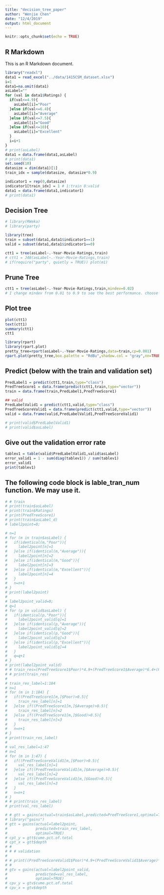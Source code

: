 ```yaml
---
title: "decision_tree_paper"
author: "Wenjie Chen"
date: "12/4/2019"
output: html_document
---
```


```r
knitr::opts_chunk$set(echo = TRUE)
```

## R Markdown

This is an R Markdown document. 

```r
library("readxl")
data1 = read_excel("../data/1415CSM_dataset.xlsx")
i=1
data1=na.omit(data1)
asLabel=""
for (val in data1$Ratings) {
  if(val<=4.9){
    asLabel[i]="Poor"
  }else if(val<=6.4){
    asLabel[i]="Average"
  }else if(val<=7.5){
    asLabel[i]="Good"
  }else if(val<=10){
    asLabel[i]="Excellent"
  }
  i=i+1
}
# print(asLabel)
data1 = data.frame(data1,asLabel)
# print(data1)
set.seed(10)
datasize = dim(data1)[1]
train_idx = sample(datasize, datasize*0.9)

indicator1 = rep(0,datasize)
indicator1[train_idx] = 1 # 1:train 0:valid
data1 = data.frame(data1,indicator1)
# print(data1)
```

## Decision Tree
```r
# library(RWeka)
# library(party)

library(tree)
train = subset(data1,data1$indicator1==1)
valid = subset(data1,data1$indicator1==0)

ctt1 = tree(asLabel~.-Year-Movie-Ratings,train)
# ctt1 = J48(asLabel~.-Year-Movie-Ratings,train)
# if(require("party", quietly = TRUE)) plot(m1)
```

## Prune Tree
```r
ctt1 = tree(asLabel~.-Year-Movie-Ratings,train,mindev=0.02)
# I change mindev from 0.01 to 0.9 to see the best performance. choose 0.03
```

## Plot tree
```r
plot(ctt1)
text(ctt1)
summary(ctt1)
ctt1
```
```r
library(rpart)
library(rpart.plot)
pretty_tree=rpart(asLabel~.-Year-Movie-Ratings,data=train,cp=0.001)
rpart.plot(pretty_tree,box.palette = "RdBu",shadow.col = "gray",nn=TRUE)
```
## Predict (below with the train and validation set)
```r
PredLabel1 = predict(ctt1,train,type="class")
PredTreeScore1 = data.frame(predict(ctt1,train,type="vector"))
train = data.frame(train,PredLabel1,PredTreeScore1)

## valid
PredLabelValid1 = predict(ctt1,valid,type="class")
PredTreeScoreValid1 = data.frame(predict(ctt1,valid,type="vector"))
valid = data.frame(valid,PredLabelValid1,PredTreeScoreValid1)
```

```r
# print(valid$PredLabelValid1)
# print(valid$asLabel)
```
## Give out the validation error rate
```r
tablev1 = table(valid$PredLabelValid1,valid$asLabel)
error_valid1 = 1 - sum(diag(tablev1)) / sum(tablev1)
error_valid1
print(tablev1)
```

## The following code block is lable_tran_num function. We may use it.
```r
# # train
# print(train$asLabel)
# print(train$Ratings)
# print(PredTreeScore1)
# print(train$asLabel_d)
# label2point=0;

# n=1
# for (m in train$asLabel) {
#   if(identical(m,"Poor")){
#     label2point[n]=1
#   }else if(identical(m,"Average")){
#     label2point[n]=2
#   }else if(identical(m,"Good")){
#     label2point[n]=3
#   }else if(identical(m,"Excellent")){
#     label2point[n]=4
#   }
#   n=n+1
# }
# print(label2point)
# 
# label2point_valid=0;
# q=1
# for (p in valid$asLabel) {
#   if(identical(p,"Poor")){
#     label2point_valid[q]=1
#   }else if(identical(p,"Average")){
#     label2point_valid[q]=2
#   }else if(identical(p,"Good")){
#     label2point_valid[q]=3
#   }else if(identical(p,"Excellent")){
#     label2point_valid[q]=4
#   }
#   q=q+1
# }
# print(label2point_valid)
# # train_res=(PredTreeScore1$Poor)*4.9+(PredTreeScore1$Average)*6.4+(PredTreeScore1$Good)*8.9
# # print(train_res)
# 
# train_res_label=1:184
# n=1
# for (m in 1:184) {
#   if((PredTreeScore1[m,]$Poor)>0.5){
#     train_res_label[n]=1
#   }else if((PredTreeScore1[m,]$Average)>0.5){
#     train_res_label[n]=2
#   }else if((PredTreeScore1[m,]$Good)>0.5){
#     train_res_label[n]=3
#   }
#   n=n+1
# }
# print(train_res_label)
# 
# val_res_label=1:47
# n=1
# for (m in 1:47) {
#   if((PredTreeScoreValid1[m,]$Poor)>0.5){
#     val_res_label[n]=1
#   }else if((PredTreeScoreValid1[m,]$Average)>0.5){
#     val_res_label[n]=2
#   }else if((PredTreeScoreValid1[m,]$Good)>0.5){
#     val_res_label[n]=3
#   }
#   n=n+1
# }
# # print(train_res_label)
# print(val_res_label)
```


```r
# # gtt = gains(actual=train$asLabel,predicted=PredTreeScore1,optimal=TRUE)
# library("gains")
# gtt = gains(actual=label2point,
#             predicted=train_res_label,
#             optimal=TRUE)
# cpt_y = gtt$cume.pct.of.total
# cpt_x = gtt$depth
# # 
# # # validation
# 
# # print((PredTreeScoreValid1$Poor)*4.9+(PredTreeScoreValid1$Average)*6.4+(PredTreeScoreValid1$Good)*8.9)
# # 
# gtv = gains(actual=label2point_valid,
#             predicted=val_res_label,
#             optimal=TRUE)
# cpv_y = gtv$cume.pct.of.total
# cpv_x = gtv$depth
```






